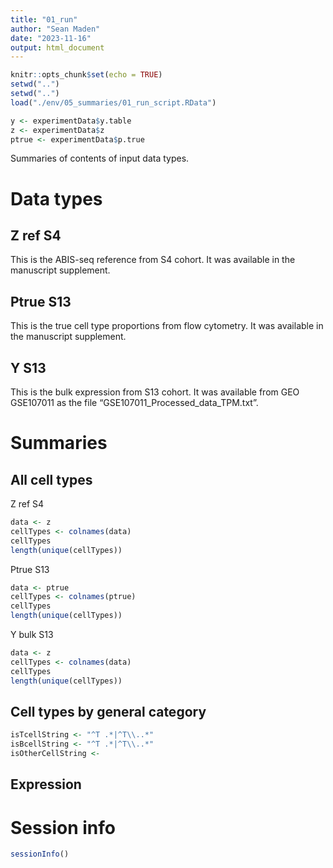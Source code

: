 ```yaml
---
title: "01_run"
author: "Sean Maden"
date: "2023-11-16"
output: html_document
---
```


```r
knitr::opts_chunk$set(echo = TRUE)
setwd("..")
setwd("..")
load("./env/05_summaries/01_run_script.RData")
```

```r
y <- experimentData$y.table
z <- experimentData$z
ptrue <- experimentData$p.true
```

Summaries of contents of input data types.

# Data types

## Z ref S4

This is the ABIS-seq reference from S4 cohort. It was available in the manuscript supplement.

## Ptrue S13

This is the true cell type proportions from flow cytometry. It was available in the manuscript supplement.

## Y S13

This is the bulk expression from S13 cohort. It was available from GEO GSE107011 as the file "GSE107011_Processed_data_TPM.txt".

# Summaries

## All cell types

Z ref S4

```r
data <- z
cellTypes <- colnames(data)
cellTypes
length(unique(cellTypes))
```

Ptrue S13

```r
data <- ptrue
cellTypes <- colnames(ptrue)
cellTypes
length(unique(cellTypes))
```

Y bulk S13

```r
data <- z
cellTypes <- colnames(data)
cellTypes
length(unique(cellTypes))
```

## Cell types by general category

```r
isTcellString <- "^T .*|^T\\..*"
isBcellString <- "^T .*|^T\\..*"
isOtherCellString <- 
```


## Expression

# Session info

```r
sessionInfo()
```